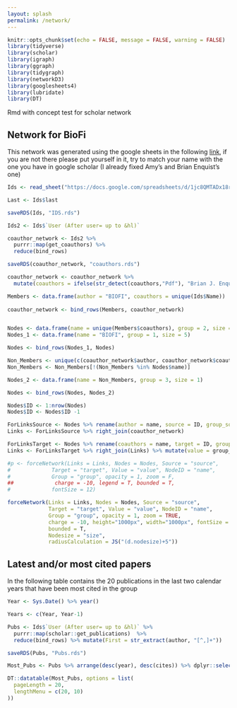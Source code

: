 ```yaml
---
layout: splash
permalink: /network/
---
```


```r
knitr::opts_chunk$set(echo = FALSE, message = FALSE, warning = FALSE)
library(tidyverse)
library(scholar)
library(igraph)
library(ggraph)
library(tidygraph)
library(networkD3)
library(googlesheets4)
library(lubridate)
library(DT)
```


Rmd with concept test for scholar network


## Network for BioFi

This network was generated using the google sheets in the following [link](https://docs.google.com/spreadsheets/d/1jc8QMTADx18r_l_FZqVrGMaoOb3nIqXyYiGaHk1MvvQ/edit?usp=sharing), if you are not there please put yourself in it, try to match your name with the one you have in google scholar (I already fixed Amy's and Brian Enquist's one)

```r
Ids <- read_sheet("https://docs.google.com/spreadsheets/d/1jc8QMTADx18r_l_FZqVrGMaoOb3nIqXyYiGaHk1MvvQ") %>% mutate(last = stringr::word(Name, -1))

Last <- Ids$last

saveRDS(Ids, "IDS.rds")

Ids2 <- Ids$`User (After user= up to &hl)`

coauthor_network <- Ids2 %>% 
  purrr::map(get_coauthors) %>% 
  reduce(bind_rows)

saveRDS(coauthor_network, "coauthors.rds")
```


```r
coauthor_network <- coauthor_network %>% 
  mutate(coauthors = ifelse(str_detect(coauthors,"Pdf"), "Brian J. Enquist", coauthors), author = ifelse(str_detect(author,"Pdf"), "Brian J. Enquist", author)) %>% dplyr::filter(!str_detect(author, "Sort By"),!str_detect(coauthors, "Sort By"))

Members <- data.frame(author = "BIOFI", coauthors = unique(Ids$Name))
  
coauthor_network <- bind_rows(Members, coauthor_network)


Nodes <- data.frame(name = unique(Members$coauthors), group = 2, size = 3)
Nodes_1 <- data.frame(name = "BIOFI", group = 1, size = 5)

Nodes <- bind_rows(Nodes_1, Nodes)

Non_Members <- unique(c(coauthor_network$author, coauthor_network$coauthors))
Non_Members <- Non_Members[!(Non_Members %in% Nodes$name)]

Nodes_2 <- data.frame(name = Non_Members, group = 3, size = 1)

Nodes <- bind_rows(Nodes, Nodes_2)

Nodes$ID <- 1:nrow(Nodes)
Nodes$ID <- Nodes$ID -1

ForLinksSource <- Nodes %>% rename(author = name, source = ID, group_source = group) %>% dplyr::select(-size)
Links <- ForLinksSource %>% right_join(coauthor_network)

ForLinksTarget <- Nodes %>% rename(coauthors = name, target = ID, group_target = group)
Links <- ForLinksTarget %>% right_join(Links) %>% mutate(value = group_source + group_target) %>% select(source, target, value)

#p <- forceNetwork(Links = Links, Nodes = Nodes, Source = "source",
#             Target = "target", Value = "value", NodeID = "name",
#             Group = "group", opacity = 1, zoom = F,
##             charge = -10, legend = T, bounded = T,
#             fontSize = 12)
```

```r
forceNetwork(Links = Links, Nodes = Nodes, Source = "source",
             Target = "target", Value = "value", NodeID = "name",
             Group = "group", opacity = 1, zoom = TRUE,
             charge = -10, height="1000px", width="1000px", fontSize = 12, 
             bounded = T,
             Nodesize = "size",
             radiusCalculation = JS("(d.nodesize)+5"))
```


## Latest and/or most cited papers

In the following table contains the 20 publications in the last two calendar years that have been most cited in the group

```r

Year <- Sys.Date() %>% year()

Years <- c(Year, Year-1)

Pubs <- Ids$`User (After user= up to &hl)` %>% 
  purrr::map(scholar::get_publications)  %>% 
  reduce(bind_rows) %>% mutate(First = str_extract(author, "[^,]+"))

saveRDS(Pubs, "Pubs.rds")

Most_Pubs <- Pubs %>% arrange(desc(year), desc(cites)) %>% dplyr::select(-cid, -pubid) %>% dplyr::filter(year %in% Years, str_detect(First, paste(Last,collapse = "|"))) %>% mutate(journal = str_to_title(journal)) %>% distinct() %>% slice_max(order_by = cites, n = 20)

DT::datatable(Most_Pubs, options = list(
  pageLength = 20,
  lengthMenu = c(20, 10)
))
```

